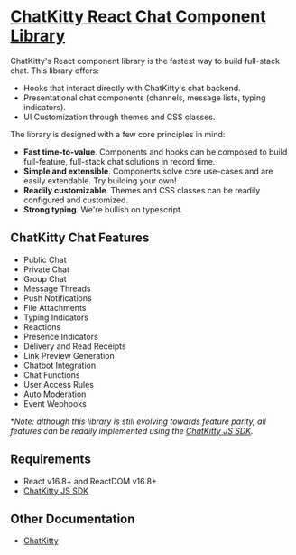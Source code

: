 
<Meta title="Introduction/About" />

# <u>ChatKitty React Chat Component Library</u>

ChatKitty's React component library is the fastest way to build full-stack chat. This library offers:

- Hooks that interact directly with ChatKitty's chat backend.
- Presentational chat components (channels, message lists, typing indicators).
- UI Customization through themes and CSS classes.

The library is designed with a few core principles in mind:

- **Fast time-to-value**. Components and hooks can be composed to build full-feature, full-stack chat solutions in record time.
- **Simple and extensible**. Components solve core use-cases and are easily extendable. Try building your own!
- **Readily customizable**. Themes and CSS classes can be readily configured and customized.
- **Strong typing**. We're bullish on typescript.

## ChatKitty Chat Features

- Public Chat
- Private Chat
- Group Chat
- Message Threads
- Push Notifications
- File Attachments
- Typing Indicators
- Reactions
- Presence Indicators
- Delivery and Read Receipts
- Link Preview Generation
- Chatbot Integration
- Chat Functions
- User Access Rules
- Auto Moderation
- Event Webhooks

\*_Note: although this library is still evolving towards feature parity, all features can be readily implemented using the [ChatKitty JS SDK](https://github.com/ChatKitty/chatkitty-js)._

## Requirements

- React v16.8+ and ReactDOM v16.8+
- [ChatKitty JS SDK](https://github.com/ChatKitty/chatkitty-js)

## Other Documentation

- [ChatKitty](https://www.chatkitty.com/)
